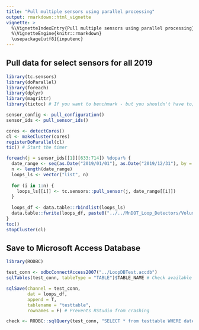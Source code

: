 ```yaml
---
title: "Pull multiple sensors using parallel processing"
output: rmarkdown::html_vignette
vignette: >
  %\VignetteIndexEntry{Pull multiple sensors using parallel processing}
  %\VignetteEngine{knitr::rmarkdown}
  \usepackage[utf8]{inputenc}
---
```


## Pull data for select sensors for all 2019  

```r
library(tc.sensors)
library(doParallel)
library(foreach)
library(dplyr)
library(magrittr)
library(tictoc) # If you want to benchmark - but you shouldn't have to; I already did (:

sensor_config <- pull_configuration()
sensor_ids <- pull_sensor_ids()

cores <- detectCores()
cl <- makeCluster(cores)
registerDoParallel(cl)
tic() # Start the timer

foreach(j = sensor_ids[[1]][633:714]) %dopar% {
  date_range <- seq(as.Date("2019/01/01"), as.Date("2019/12/31"), by = "days")
  n <- length(date_range)
  loops_ls <- vector("list", n)
  
  for (i in 1:n) {
    loops_ls[[i]] <- tc.sensors::pull_sensor(j, date_range[[i]])
  }
  
  loops_df <- data.table::rbindlist(loops_ls)
  data.table::fwrite(loops_df, paste0("../../MnDOT_Loop_Detectors/Volume-Occupancy/2019/Sensor ", j, ".csv"))
}
toc()
stopCluster(cl)

```

## Save to Microsoft Access Database  

```r
library(RODBC)

test_conn <- odbcConnectAccess2007("../LoopDBTest.accdb")
sqlTables(test_conn, tableType = "TABLE")$TABLE_NAME # Check available tables

sqlSave(channel = test_conn,
        dat = loops_df,
        append = T,
        tablename = "testtable",
        rownames = F) # Prevents RStudio from crashing

check <- RODBC::sqlQuery(test_conn, "SELECT * from testtable WHERE date = 20191231")

```
